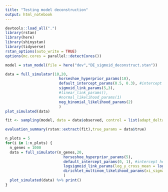 ```yaml
---
title: "Testing model deconstruction"
output: html_notebook
---
```



```r
devtools::load_all(".")
library(rstan)
library(here)
library(shinystan)
library(tidyverse)
rstan_options(auto_write = TRUE)
options(mc.cores = parallel::detectCores())
```

```r
model = stan_model(file = here("dev","DE_sigmoid_deconstruct.stan"))
```


```r
data = full_simulator(10,20,
                        horseshoe_hyperprior_params(10), 
                        default_intercept_params(0.5, 0.3), #intercept here is the location of the inflection point
                        sigmoid_link_params(5,3), 
                        #linear_link_params(),
                        #normal_likelihood_params(1)
                        neg_binomial_likelihood_params(2)
                        )
plot_simulated(data)

fit <- sampling(model, data = data$observed, control = list(adapt_delta = 0.9))

evaluation_summary(rstan::extract(fit),true_params = data$true)
```


```r
n_plots = 5
for(i in 1:n_plots) {
  n_genes = 1000
  data = full_simulator(n_genes,20,
                          horseshoe_hyperprior_params(5), 
                          default_intercept_params(0, 1), #intercept here is the location of the inflection point
                          logsigmoid_link_params(log_y_cross_mean = log(1 / n_genes), log_y_cross_sigma = 2, sum_to_zero_sigma = 1/n_genes), 
                          dirichlet_multinom_likelihood_params(xi_sigma = 0.1)
                          )
  plot_simulated(data) %>% print()
}
```



